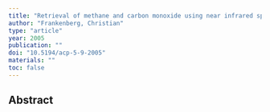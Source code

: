 ```yaml
---
title: "Retrieval of methane and carbon monoxide using near infrared spectra recorded by SCIAMACHY onboard ENVISAT: Algorithm Development and data analysis"
author: "Frankenberg, Christian"
type: "article"
year: 2005
publication: ""
doi: "10.5194/acp-5-9-2005"
materials: ""
toc: false
---
```


## Abstract

